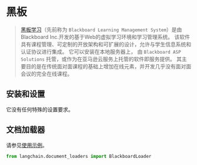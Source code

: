 # 黑板

>[黑板学习](https://en.wikipedia.org/wiki/Blackboard_Learn)（先前称为 `Blackboard Learning Management System`）是由Blackboard Inc.开发的基于Web的虚拟学习环境和学习管理系统。
> 该软件具有课程管理、可定制的开放架构和可扩展的设计，允许与学生信息系统和认证协议进行集成。
> 它可以安装在本地服务器上， 
> 由 `Blackboard ASP Solutions` 托管，或作为在亚马逊云服务上托管的软件即服务提供。
> 其主要目的是在传统面对面课程的基础上增加在线元素，并开发几乎没有面对面会议的完全在线课程。

## 安装和设置

它没有任何特殊的设置要求。

## 文档加载器

请参见[使用示例](/docs/modules/data_connection/document_loaders/integrations/blackboard.html)。

```python
from langchain.document_loaders import BlackboardLoader

```

